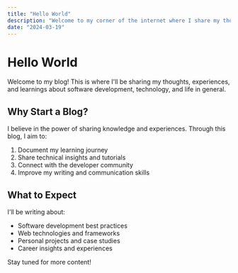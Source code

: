 ```yaml
---
title: "Hello World"
description: "Welcome to my corner of the internet where I share my thoughts on technology, life, and everything in between."
date: "2024-03-19"
---
```


# Hello World

Welcome to my blog! This is where I'll be sharing my thoughts, experiences, and learnings about software development, technology, and life in general.

## Why Start a Blog?

I believe in the power of sharing knowledge and experiences. Through this blog, I aim to:

1. Document my learning journey
2. Share technical insights and tutorials
3. Connect with the developer community
4. Improve my writing and communication skills

## What to Expect

I'll be writing about:

- Software development best practices
- Web technologies and frameworks
- Personal projects and case studies
- Career insights and experiences

Stay tuned for more content! 